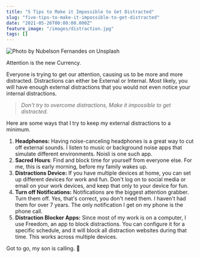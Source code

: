 ```yaml
---
title: "5 Tips to Make it Impossible to Get Distracted"
slug: "five-tips-to-make-it-impossible-to-get-distracted"
date: "2021-05-26T00:00:00.000Z"
feature_image: "/images/distraction.jpg"
tags: []
---
```


![Photo by Nubelson Fernandes on Unsplash](/images/distraction.jpg)

Attention is the new Currency.

Everyone is trying to get our attention, causing us to be more and more distracted. Distractions can either be External or Internal. Most likely, you will have enough external distractions that you would not even notice your internal distractions.

> _Don't try to overcome distractions, Make it impossible to get distracted._

Here are some ways that I try to keep my external distractions to a minimum.

1.  **Headphones:** Having noise-canceling headphones is a great way to cut off external sounds. I listen to music or background noise apps that simulate different environments. Noisli is one such app.
2.  **Sacred Hours**: Find and block time for yourself from everyone else. For me, this is early morning, before my family wakes up.
3.  **Distractions Device:** If you have multiple devices at home, you can set up different devices for work and fun. Don't log on to social media or email on your work devices, and keep that only to your device for fun.
4.  **Turn off Notifications:** Notifications are the biggest attention grabber. Turn them off. Yes, that's correct, you don't need them. I haven't had them for over 7 years. The only notification I get on my phone is the phone call.
5.  **Distraction Blocker Apps:** Since most of my work is on a computer, I use Freedom, an app to block distractions. You can configure it for a specific schedule, and it will block all distraction websites during that time. This works across multiple devices.

Got to go, my son is calling. 👋